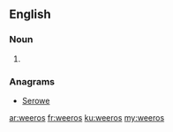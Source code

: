 ==English==

===Noun===
{{head|en|plural}}

# {{plural of|weero|lang=en|nocat=1}}

===Anagrams===
* [[Serowe#English|Serowe]]

[[ar:weeros]]
[[fr:weeros]]
[[ku:weeros]]
[[my:weeros]]